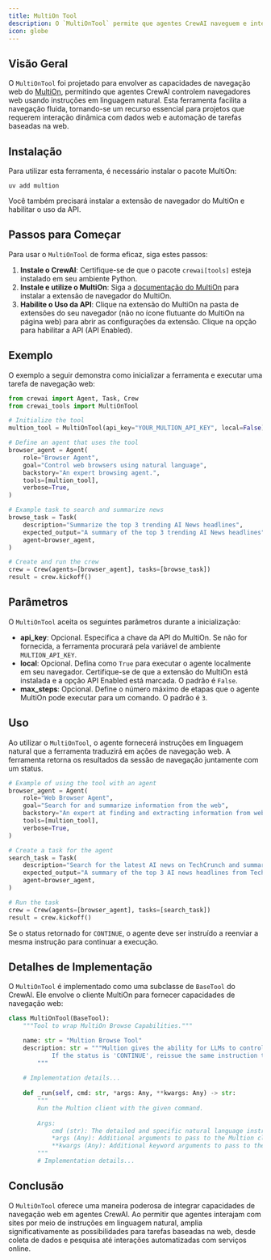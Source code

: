 ```yaml
---
title: MultiOn Tool
description: O `MultiOnTool` permite que agentes CrewAI naveguem e interajam com a web por meio de instruções em linguagem natural.
icon: globe
---
```


## Visão Geral

O `MultiOnTool` foi projetado para envolver as capacidades de navegação web do [MultiOn](https://docs.multion.ai/welcome), permitindo que agentes CrewAI controlem navegadores web usando instruções em linguagem natural. Esta ferramenta facilita a navegação fluida, tornando-se um recurso essencial para projetos que requerem interação dinâmica com dados web e automação de tarefas baseadas na web.

## Instalação

Para utilizar esta ferramenta, é necessário instalar o pacote MultiOn:

```shell
uv add multion
```

Você também precisará instalar a extensão de navegador do MultiOn e habilitar o uso da API.

## Passos para Começar

Para usar o `MultiOnTool` de forma eficaz, siga estes passos:

1. **Instale o CrewAI**: Certifique-se de que o pacote `crewai[tools]` esteja instalado em seu ambiente Python.
2. **Instale e utilize o MultiOn**: Siga a [documentação do MultiOn](https://docs.multion.ai/learn/browser-extension) para instalar a extensão de navegador do MultiOn.
3. **Habilite o Uso da API**: Clique na extensão do MultiOn na pasta de extensões do seu navegador (não no ícone flutuante do MultiOn na página web) para abrir as configurações da extensão. Clique na opção para habilitar a API (API Enabled).

## Exemplo

O exemplo a seguir demonstra como inicializar a ferramenta e executar uma tarefa de navegação web:

```python Code
from crewai import Agent, Task, Crew
from crewai_tools import MultiOnTool

# Initialize the tool
multion_tool = MultiOnTool(api_key="YOUR_MULTION_API_KEY", local=False)

# Define an agent that uses the tool
browser_agent = Agent(
    role="Browser Agent",
    goal="Control web browsers using natural language",
    backstory="An expert browsing agent.",
    tools=[multion_tool],
    verbose=True,
)

# Example task to search and summarize news
browse_task = Task(
    description="Summarize the top 3 trending AI News headlines",
    expected_output="A summary of the top 3 trending AI News headlines",
    agent=browser_agent,
)

# Create and run the crew
crew = Crew(agents=[browser_agent], tasks=[browse_task])
result = crew.kickoff()
```

## Parâmetros

O `MultiOnTool` aceita os seguintes parâmetros durante a inicialização:

- **api_key**: Opcional. Especifica a chave da API do MultiOn. Se não for fornecida, a ferramenta procurará pela variável de ambiente `MULTION_API_KEY`.
- **local**: Opcional. Defina como `True` para executar o agente localmente em seu navegador. Certifique-se de que a extensão do MultiOn está instalada e a opção API Enabled está marcada. O padrão é `False`.
- **max_steps**: Opcional. Define o número máximo de etapas que o agente MultiOn pode executar para um comando. O padrão é `3`.

## Uso

Ao utilizar o `MultiOnTool`, o agente fornecerá instruções em linguagem natural que a ferramenta traduzirá em ações de navegação web. A ferramenta retorna os resultados da sessão de navegação juntamente com um status.

```python Code
# Example of using the tool with an agent
browser_agent = Agent(
    role="Web Browser Agent",
    goal="Search for and summarize information from the web",
    backstory="An expert at finding and extracting information from websites.",
    tools=[multion_tool],
    verbose=True,
)

# Create a task for the agent
search_task = Task(
    description="Search for the latest AI news on TechCrunch and summarize the top 3 headlines",
    expected_output="A summary of the top 3 AI news headlines from TechCrunch",
    agent=browser_agent,
)

# Run the task
crew = Crew(agents=[browser_agent], tasks=[search_task])
result = crew.kickoff()
```

Se o status retornado for `CONTINUE`, o agente deve ser instruído a reenviar a mesma instrução para continuar a execução.

## Detalhes de Implementação

O `MultiOnTool` é implementado como uma subclasse de `BaseTool` do CrewAI. Ele envolve o cliente MultiOn para fornecer capacidades de navegação web:

```python Code
class MultiOnTool(BaseTool):
    """Tool to wrap MultiOn Browse Capabilities."""

    name: str = "Multion Browse Tool"
    description: str = """Multion gives the ability for LLMs to control web browsers using natural language instructions.
            If the status is 'CONTINUE', reissue the same instruction to continue execution
        """
    
    # Implementation details...
    
    def _run(self, cmd: str, *args: Any, **kwargs: Any) -> str:
        """
        Run the Multion client with the given command.
        
        Args:
            cmd (str): The detailed and specific natural language instruction for web browsing
            *args (Any): Additional arguments to pass to the Multion client
            **kwargs (Any): Additional keyword arguments to pass to the Multion client
        """
        # Implementation details...
```

## Conclusão

O `MultiOnTool` oferece uma maneira poderosa de integrar capacidades de navegação web em agentes CrewAI. Ao permitir que agentes interajam com sites por meio de instruções em linguagem natural, amplia significativamente as possibilidades para tarefas baseadas na web, desde coleta de dados e pesquisa até interações automatizadas com serviços online.